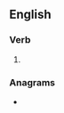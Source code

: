 ==English==

===Verb===
{{head|en|verb form}}

# {{en-third-person singular of|backtrack}}

===Anagrams===
* {{anagrams|en|trackbacks}}